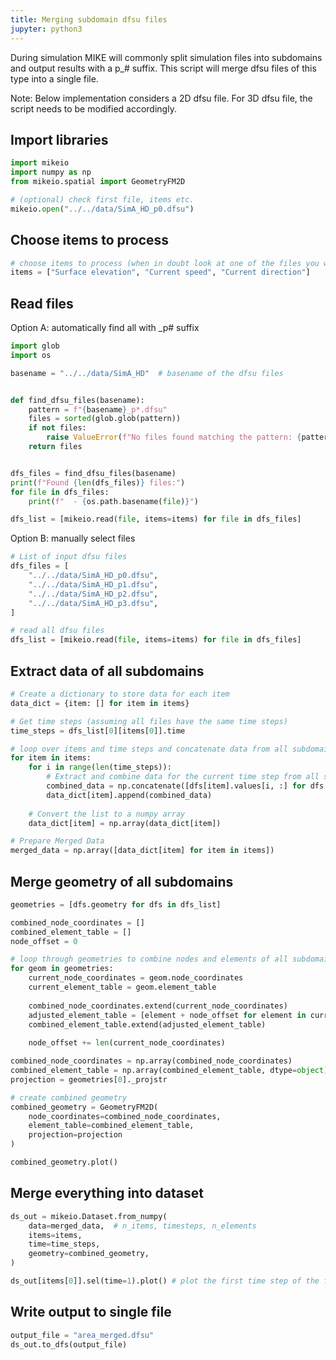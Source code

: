 ```yaml
---
title: Merging subdomain dfsu files
jupyter: python3
---
```


During simulation MIKE will commonly split simulation files into subdomains and output results with a p_# suffix. This script will merge dfsu files of this type into a single file.

Note: Below implementation considers a 2D dfsu file. For 3D dfsu file, the script needs to be modified accordingly.


## Import libraries

```python
import mikeio 
import numpy as np
from mikeio.spatial import GeometryFM2D
```

```python
# (optional) check first file, items etc. 
mikeio.open("../../data/SimA_HD_p0.dfsu")
```

## Choose items to process

```python
# choose items to process (when in doubt look at one of the files you want to process with mikeio.open)
items = ["Surface elevation", "Current speed", "Current direction"]
```

## Read files

Option A: automatically find all with _p# suffix

```python
import glob
import os

basename = "../../data/SimA_HD"  # basename of the dfsu files


def find_dfsu_files(basename):
    pattern = f"{basename}_p*.dfsu"
    files = sorted(glob.glob(pattern))
    if not files:
        raise ValueError(f"No files found matching the pattern: {pattern}")
    return files


dfs_files = find_dfsu_files(basename)
print(f"Found {len(dfs_files)} files:")
for file in dfs_files:
    print(f"  - {os.path.basename(file)}")

dfs_list = [mikeio.read(file, items=items) for file in dfs_files]
```

Option B: manually select files

```python
# List of input dfsu files
dfs_files = [
    "../../data/SimA_HD_p0.dfsu",
    "../../data/SimA_HD_p1.dfsu",
    "../../data/SimA_HD_p2.dfsu",
    "../../data/SimA_HD_p3.dfsu",
]

# read all dfsu files
dfs_list = [mikeio.read(file, items=items) for file in dfs_files]
```

## Extract data of all subdomains

```python
# Create a dictionary to store data for each item
data_dict = {item: [] for item in items}

# Get time steps (assuming all files have the same time steps)
time_steps = dfs_list[0][items[0]].time

# loop over items and time steps and concatenate data from all subdomains
for item in items:
    for i in range(len(time_steps)):
        # Extract and combine data for the current time step from all subdomains
        combined_data = np.concatenate([dfs[item].values[i, :] for dfs in dfs_list])
        data_dict[item].append(combined_data)
    
    # Convert the list to a numpy array
    data_dict[item] = np.array(data_dict[item])

# Prepare Merged Data
merged_data = np.array([data_dict[item] for item in items])
```

## Merge geometry of all subdomains

```python
geometries = [dfs.geometry for dfs in dfs_list]

combined_node_coordinates = []
combined_element_table = []
node_offset = 0

# loop through geometries to combine nodes and elements of all subdomains
for geom in geometries:
    current_node_coordinates = geom.node_coordinates
    current_element_table = geom.element_table
    
    combined_node_coordinates.extend(current_node_coordinates)
    adjusted_element_table = [element + node_offset for element in current_element_table]
    combined_element_table.extend(adjusted_element_table)
    
    node_offset += len(current_node_coordinates)

combined_node_coordinates = np.array(combined_node_coordinates)
combined_element_table = np.array(combined_element_table, dtype=object)
projection = geometries[0]._projstr

# create combined geometry
combined_geometry = GeometryFM2D(
    node_coordinates=combined_node_coordinates,
    element_table=combined_element_table,
    projection=projection
)
```

```python
combined_geometry.plot()
```

## Merge everything into dataset

```python
ds_out = mikeio.Dataset.from_numpy(
    data=merged_data,  # n_items, timesteps, n_elements
    items=items,
    time=time_steps,
    geometry=combined_geometry,
)
```

```python
ds_out[items[0]].sel(time=1).plot() # plot the first time step of the first item
```

## Write output to single file

```python
output_file = "area_merged.dfsu"
ds_out.to_dfs(output_file)
```

